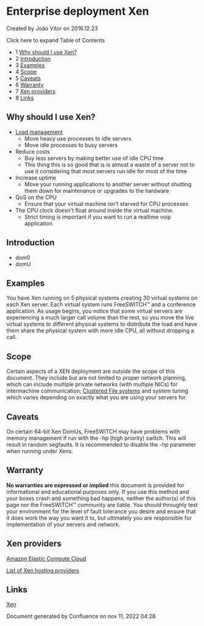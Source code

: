 
# Enterprise deployment Xen 

 Created by  João Vitor on 2016.12.23

Click here to expand Table of Contents

* 1 [Why should I use Xen?](#why-should-i-use-xen)
* 2 [Introduction](#introduction)
* 3 [Examples](#-freeswitch--enterprise-deployment-xen-)
* 4 [Scope](#-freeswitch--enterprise-deployment-xen-)
* 5 [Caveats](#-freeswitch--enterprise-deployment-xen-)
* 6 [Warranty](#-freeswitch--enterprise-deployment-xen-)
* 7 [Xen providers](#xen-providers)
* 8 [Links](#-freeswitch--enterprise-deployment-xen-)

## Why should I use Xen?

* [Load management](https://wiki.freeswitch.org/wiki/Load%5Fmanagement "Load management")  
   * Move heavy use processes to idle servers  
   * Move idle processes to busy servers
* Reduce costs  
   * Buy less servers by making better use of idle CPU time  
   * This thing this is so good that is is almost a waste of a server not to use it considering that most servers run idle for most of the time
* Increase uptime  
   * Move your running applications to another server without shutting them down for maintenance or upgrades to the hardware
* QoS on the CPU  
   * Ensure that your virtual machine isn't starved for CPU processes
* The CPU clock doesn't float around inside the virtual machine.  
   * Strict timing is important if you want to run a realtime voip application.

## Introduction

* dom0
* domU

## Examples

You have Xen running on 5 physical systems creating 30 virtual systems on each Xen server. Each virtual system runs FreeSWITCH™ and a conference application. As usage begins, you notice that some virtual servers are experiencing a much larger call volume than the rest, so you move the live virtual systems to different physical systems to distribute the load and have them share the physical system with more idle CPU, all without dropping a call.

## Scope

Certain aspects of a XEN deployment are outside the scope of this document. They include but are not limited to proper network planning, which can include multiple private networks (with multiple NICs) for intermachine communication; [Clustered File systems](https://wiki.freeswitch.org/wiki/Enterprise%5Fdeployment%5FClustered%5FFile%5FSystems "Enterprise deployment Clustered File Systems") and system tuning which varies depending on exactly what you are using your servers for.

## Caveats

On certain 64-bit Xen DomUs, FreeSWITCH may have problems with memory management if run with the -hp (high priority) switch. This will result in random segfaults. It is recommended to disable the -hp parameter when running under Xens.

## Warranty

**No warranties are expressed or implied** this document is provided for informational and educational purposes only. If you use this method and your boxes crash and something bad happens, neither the author(s) of this page nor the FreeSWITCH™ community are liable. You should throughly test your environment for the level of fault tolerance you desire and ensure that it does work the way you want it to, but ultimately you are responsible for implementation of your servers and network.

## Xen providers

[Amazon Elastic Compute Cloud](http://aws.amazon.com/ec2)

[List of Xen hosting providers](http://wiki.xensource.com/xenwiki/VirtualPrivateServerProviders)

## Links

[Xen](http://www.xensource.com/products/xen/)

Document generated by Confluence on nov 11, 2022 04:28
